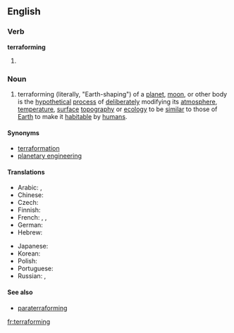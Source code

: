 ==English==

===Verb===
'''terraforming'''

# {{present participle of|[[terraform]]}}

===Noun===
{{wikipedia}}
{{en-noun|-}}

# terraforming (literally, "Earth-shaping") of a [[planet]], [[moon]], or other body is the [[hypothetical]] [[process]] of [[deliberately]] modifying its [[atmosphere]], [[temperature]], [[surface]] [[topography]] or [[ecology]] to be [[similar]] to those of [[Earth]] to make it [[habitable]] by [[human|humans]].

====Synonyms====
* [[terraformation]]
* [[planetary engineering]]

====Translations====
{{trans-top|planetary engineering}}
* Arabic: {{t|ar|إعادة تأهيل|f|tr='i3aada(t) ta'hiil|sc=Arab}},  {{t|ar|تيرافورمينغ|m|tr=teraforming|sc=Arab}}
* Chinese: {{zh-zh-p|地球化|dìqiúhuà}}
* Czech: {{t|cs|terraformace|f}}
* Finnish: {{t|fi|maankaltaistaminen}}
* French: {{t+|fr|terraformation|f}},  {{t+|fr|terraforming|m}},  {{t+|fr|terraformage|m}}
* German: {{t|de|Terraforming|n}}
* Hebrew: {{t|he|הארצה|sc=Hebr}}
{{trans-mid}}
* Japanese: {{t|ja|テラフォーミング|tr=terafōmingu|sc=Jpan}}
* Korean: {{t|ko|테라포밍|sc=Kore}}
* Polish: {{t|pl|terraformowanie|n}}
* Portuguese: {{t|pt|terraformação|f}}
* Russian: {{t|ru|терраформирование|n|tr=terraformírovanije|sc=Cyrl}},  {{t|ru|терраформинг|m|tr=terrafórming|sc=Cyrl}}
{{trans-bottom}}

====See also====
* [[paraterraforming]]

[[fr:terraforming]]
